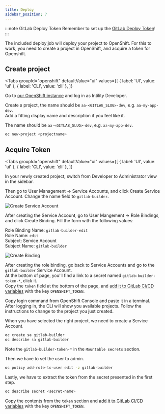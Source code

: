 ```yaml
---
title: Deploy
sidebar_position: 7
---
```


:::note GitLab Deploy Token
Remember to set up the [GitLab Deploy Token](/cra/configuration/gitlab#add-gitlab-deploy-token)!
:::

The included deploy job will deploy your project to OpenShift. For this to work, you need to create a project in OpenShift, and acquire a token for Openshift.

## Create project


<Tabs
  groupId="openshift"
  defaultValue="ui"
  values={[
    { label: 'UI', value: 'ui' },
    { label: 'CLI', value: 'cli' },
  ]}
>
<TabItem value="ui">

Go to [our OpenShift instance](https://console.apps.openshift.intility.com/) and log in as Intility Developer.

Create a project, the name should be `aa-<GITLAB_SLUG>-dev`, e.g. `aa-my-app-dev`.  
Add a fitting display name and description if you feel like it.

</TabItem>
<TabItem value="cli">

The name should be `aa-<GITLAB_SLUG>-dev`, e.g. `aa-my-app-dev`.

```bash
oc new-project <projectname>
```

</TabItem>
</Tabs>

## Acquire Token

<Tabs
  groupId="openshift"
  defaultValue="ui"
  values={[
    { label: 'UI', value: 'ui' },
    { label: 'CLI', value: 'cli' },
  ]}
>
<TabItem value="ui">

In your newly created project, switch from Developer to Administrator view in the sidebar.

Then go to User Management -> Service Accounts, and click Create Service Account. Change the name field to `gitlab-builder`.

![Create Service Account](/img/openshift-sa-new.png)

After creating the Service Account, go to User Mangement -> Role Bindings, and click Create Binding. Fill the form with the following values:

Role Binding Name: `gitlab-builder-edit`  
Role Name: `edit`  
Subject: Service Account  
Subject Name: `gitlab-builder`  

![Create Binding](/img/openshift-rb-new.png)

After creating the role binding, go back to Service Accounts and go to the `gitlab-builder` Service Account.  
At the bottom of page, you'll find a link to a secret named `gitlab-builder-token-*`, click it.  
Copy the `token` field at the bottom of the page, and [add it to GitLab CI/CD variables](/cra/configuration/gitlab#adding-cicd-variables) with the key `OPENSHIFT_TOKEN`.

</TabItem>
<TabItem value="cli">

Copy login command from OpenShift Console and paste it in a terminal.  
After logging in, the CLI will show you available projects. Follow the instructions to change to the project you just created.

When you have selected the right project, we need to create a Service Account.

```bash
oc create sa gitlab-builder
oc describe sa gitlab-builder
```

Note the `gitlab-builder-token-*` in the `Mountable secrets` section.

Then we have to set the user to admin.

```bash
oc policy add-role-to-user edit -z gitlab-builder
```

Lastly, we have to extract the token from the secret presented in the first step.

```bash
oc describe secret <secret-name>
```

Copy the contents from the `token` section and [add it to GitLab CI/CD variables](/cra/configuration/gitlab#adding-cicd-variables) with the key `OPENSHIFT_TOKEN`.

</TabItem>
</Tabs>
